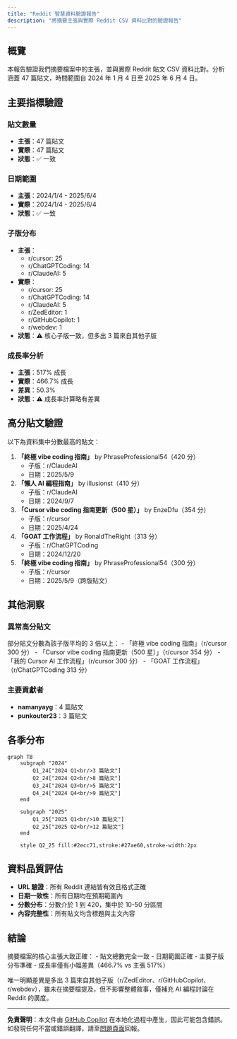 ```yaml
---
title: "Reddit 智慧資料驗證報告"
description: "將摘要主張與實際 Reddit CSV 資料比對的驗證報告"
---
```


## 概覽

本報告驗證我們摘要檔案中的主張，並與實際 Reddit 貼文 CSV 資料比對。分析涵蓋 47 篇貼文，時間範圍自 2024 年 1 月 4 日至 2025 年 6 月 4 日。

## 主要指標驗證

### 貼文數量
- **主張**：47 篇貼文
- **實際**：47 篇貼文
- **狀態**：✅ 一致

### 日期範圍
- **主張**：2024/1/4 - 2025/6/4
- **實際**：2024/1/4 - 2025/6/4
- **狀態**：✅ 一致

### 子版分布
- **主張**：
  - r/cursor: 25
  - r/ChatGPTCoding: 14
  - r/ClaudeAI: 5
- **實際**：
  - r/cursor: 25
  - r/ChatGPTCoding: 14
  - r/ClaudeAI: 5
  - r/ZedEditor: 1
  - r/GitHubCopilot: 1
  - r/webdev: 1
- **狀態**：⚠️ 核心子版一致，但多出 3 篇來自其他子版

### 成長率分析
- **主張**：517% 成長
- **實際**：466.7% 成長
- **差異**：50.3%
- **狀態**：⚠️ 成長率計算略有差異

## 高分貼文驗證

以下為資料集中分數最高的貼文：

1. **「終極 vibe coding 指南」** by PhraseProfessional54（420 分）
   - 子版：r/ClaudeAI
   - 日期：2025/5/9

2. **「懶人 AI 編程指南」** by illusionst（410 分）
   - 子版：r/ClaudeAI
   - 日期：2024/9/7

3. **「Cursor vibe coding 指南更新（500 星）」** by EnzeDfu（354 分）
   - 子版：r/cursor
   - 日期：2025/4/24

4. **「GOAT 工作流程」** by RonaldTheRight（313 分）
   - 子版：r/ChatGPTCoding
   - 日期：2024/12/20

5. **「終極 vibe coding 指南」** by PhraseProfessional54（300 分）
   - 子版：r/cursor
   - 日期：2025/5/9（跨版貼文）

## 其他洞察

### 異常高分貼文
部分貼文分數為該子版平均的 3 倍以上：
- 「終極 vibe coding 指南」（r/cursor 300 分）
- 「Cursor vibe coding 指南更新（500 星）」（r/cursor 354 分）
- 「我的 Cursor AI 工作流程」（r/cursor 300 分）
- 「GOAT 工作流程」（r/ChatGPTCoding 313 分）

### 主要貢獻者
- **namanyayg**：4 篇貼文
- **punkouter23**：3 篇貼文

## 各季分布

```mermaid
graph TB
    subgraph "2024"
        Q1_24["2024 Q1<br/>3 篇貼文"]
        Q2_24["2024 Q2<br/>8 篇貼文"]
        Q3_24["2024 Q3<br/>5 篇貼文"]
        Q4_24["2024 Q4<br/>9 篇貼文"]
    end
    
    subgraph "2025"
        Q1_25["2025 Q1<br/>10 篇貼文"]
        Q2_25["2025 Q2<br/>12 篇貼文"]
    end
    
    style Q2_25 fill:#2ecc71,stroke:#27ae60,stroke-width:2px
```

## 資料品質評估

- **URL 驗證**：所有 Reddit 連結皆有效且格式正確
- **日期一致性**：所有日期均在預期範圍內
- **分數分布**：分數介於 1 到 420，集中於 10-50 分區間
- **內容完整性**：所有貼文均含標題與主文內容

## 結論

摘要檔案的核心主張大致正確：
- 貼文總數完全一致
- 日期範圍正確
- 主要子版分布準確
- 成長率僅有小幅差異（466.7% vs 主張 517%）

唯一明顯差異是多出 3 篇來自其他子版（r/ZedEditor、r/GitHubCopilot、r/webdev），雖未在摘要檔提及，但不影響整體敘事，僅補充 AI 編程討論在 Reddit 的廣度。

---

**免責聲明**：本文件由 [GitHub Copilot](https://docs.github.com/copilot/about-github-copilot/what-is-github-copilot) 在本地化過程中產生，因此可能包含錯誤。如發現任何不當或錯誤翻譯，請至[問題頁面](../../issues)回報。